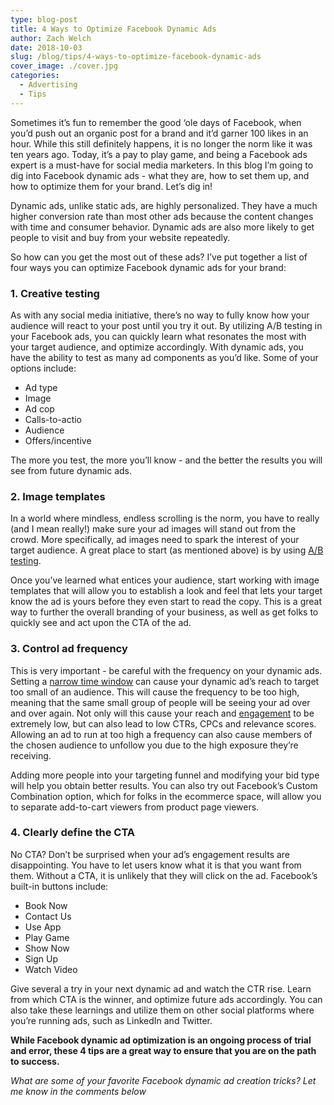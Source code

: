 ```yaml
---
type: blog-post
title: 4 Ways to Optimize Facebook Dynamic Ads
author: Zach Welch
date: 2018-10-03
slug: /blog/tips/4-ways-to-optimize-facebook-dynamic-ads
cover_image: ./cover.jpg
categories:
  - Advertising
  - Tips
---
```


Sometimes it’s fun to remember the good ‘ole days of Facebook, when you’d push out an organic post for a brand and it’d garner 100 likes in an hour. While this still definitely happens, it is no longer the norm like it was ten years ago. Today, it’s a pay to play game, and being a Facebook ads expert is a must-have for social media marketers. In this blog I’m going to dig into
Facebook dynamic ads - what they are, how to set them up, and how to optimize them for your brand. Let’s dig in!

Dynamic ads, unlike static ads, are highly personalized. They have a much higher conversion rate than most other ads because the content changes with time and consumer behavior. Dynamic ads are also more likely to get people to visit and buy from your website repeatedly.

So how can you get the most out of these ads? I’ve put together a list of four ways you can optimize Facebook dynamic ads for your brand:

### 1. Creative testing

As with any social media initiative, there’s no way to fully know how your
audience will react to your post until you try it out. By utilizing A/B
testing in your Facebook ads, you can quickly learn what resonates the most
with your target audience, and optimize accordingly. With dynamic ads, you
have the ability to test as many ad components as you’d like. Some of your
options include:

- Ad type
- Image
- Ad cop
- Calls-to-actio
- Audience
- Offers/incentive

The more you test, the more you’ll know - and the better the results you
will see from future dynamic ads.

### 2. Image templates

In a world where mindless, endless scrolling is the norm, you have to really
(and I mean really!) make sure your ad images will stand out from the crowd.
More specifically, ad images need to spark the interest of your target
audience. A great place to start (as mentioned above) is by using [A/B testing][1].

Once you’ve learned what entices your audience, start working with image
templates that will allow you to establish a look and feel that lets your
target know the ad is yours before they even start to read the copy. This is a
great way to further the overall branding of your business, as well as get
folks to quickly see and act upon the CTA of the ad.

### 3. Control ad frequency

This is very important - be careful with the frequency on your dynamic
ads. Setting a [narrow time window][2] can cause your dynamic ad’s reach to target too small of an audience. This will cause the frequency to be too high, meaning that the same small group of people will be seeing your ad over and over again. Not only will this cause your reach and [engagement][3] to be extremely low, but can also lead to low CTRs, CPCs and relevance scores. Allowing an ad to run at too high a frequency can also cause members of the chosen audience to unfollow you due to the high exposure they’re receiving.

Adding more people into your targeting funnel and modifying your bid type will
help you obtain better results. You can also try out Facebook’s Custom
Combination option, which for folks in the ecommerce space, will allow you to
separate add-to-cart viewers from product page viewers.

### 4. Clearly define the CTA

No CTA? Don’t be surprised when your ad’s engagement results are
disappointing. You have to let users know what it is that you want from them.
Without a CTA, it is unlikely that they will click on the ad. Facebook’s
built-in buttons include:

- Book Now
- Contact Us
- Use App
- Play Game
- Show Now
- Sign Up
- Watch Video

Give several a try in your next dynamic ad and watch the CTR rise. Learn from
which CTA is the winner, and optimize future ads accordingly. You can also
take these learnings and utilize them on other social platforms where you’re
running ads, such as LinkedIn and Twitter.

**While Facebook dynamic ad optimization is an ongoing process of trial and error, these 4 tips are a great way to ensure that you are on the path to success.**

_What are some of your favorite Facebook dynamic ad creation tricks? Let me know in the comments below_

[1]: /blog/social-media-tips/5-design-must-haves-before-creating-your-social-ad
[2]: https://www.jonloomer.com/2018/05/17/optimize-facebook-dynamic-product-ads/
[3]: /blog/social-media-tips/5-content-strategies-from-big-brands-to-increase-engagement-on-social-media
